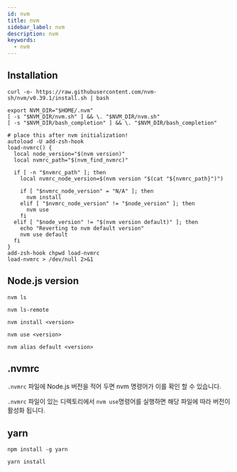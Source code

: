 ```yaml
---
id: nvm
title: nvm
sidebar_label: nvm
description: nvm
keywords:
  - nvm
---
```


## Installation

```shell
curl -o- https://raw.githubusercontent.com/nvm-sh/nvm/v0.39.1/install.sh | bash
```

```shell title=".zshrc"
export NVM_DIR="$HOME/.nvm"
[ -s "$NVM_DIR/nvm.sh" ] && \. "$NVM_DIR/nvm.sh"
[ -s "$NVM_DIR/bash_completion" ] && \. "$NVM_DIR/bash_completion"
```

```shell title=".zshrc"
# place this after nvm initialization!
autoload -U add-zsh-hook
load-nvmrc() {
  local node_version="$(nvm version)"
  local nvmrc_path="$(nvm_find_nvmrc)"

  if [ -n "$nvmrc_path" ]; then
    local nvmrc_node_version=$(nvm version "$(cat "${nvmrc_path}")")

    if [ "$nvmrc_node_version" = "N/A" ]; then
      nvm install
    elif [ "$nvmrc_node_version" != "$node_version" ]; then
      nvm use
    fi
  elif [ "$node_version" != "$(nvm version default)" ]; then
    echo "Reverting to nvm default version"
    nvm use default
  fi
}
add-zsh-hook chpwd load-nvmrc
load-nvmrc > /dev/null 2>&1
```

## Node.js version

```shell
nvm ls
```

```shell
nvm ls-remote
```

```shell
nvm install <version>
```

```shell
nvm use <version>
```

```shell
nvm alias default <version>
```

## .nvmrc

`.nvmrc` 파일에 Node.js 버전을 적어 두면 nvm 명령어가 이를 확인 할 수 있습니다.

`.nvmrc` 파일이 있는 디렉토리에서 `nvm use`명령어를 실행하면 해당 파일에 따라 버전이 활성화 됩니다.

## yarn

```shell
npm install -g yarn
```

```shell
yarn install
```
